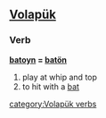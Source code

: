 {{see|baton}}
==[[Volapük]]==

===Verb===
'''[[batoyn]] = [[batön]]'''

# play at whip and top
# to hit with a [[bat]]

[[category:Volapük verbs]]